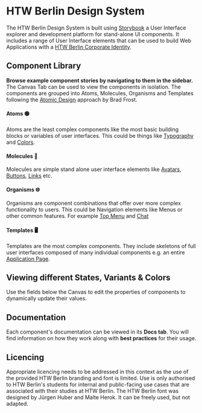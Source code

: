 
<Meta title="Introduction"></Meta>

<htw-berlin-logo size="m" href="https://htw-berlin.de" alt-title="Visit htw-berlin.de"></htw-berlin-logo>

# HTW Berlin Design System

The HTW Berlin Design System is built using [Storybook](https://storybook.js.org/docs/web-components/get-started/introduction) a User Interface explorer and development platform for stand-alone UI components.
It includes a range of User Interface elements that can be used to build Web Applications with a [HTW Berlin Corporate Identity](https://corporatedesign.htw-berlin.de/).

## Component Library

**Browse example component stories by navigating to them in the sidebar.** The Canvas Tab can be used to view the components in isolation.
The components are grouped into Atoms, Molecules, Organisms and Templates following the [Atomic Design](https://atomicdesign.bradfrost.com/table-of-contents/) approach by Brad Frost.

#### Atoms 🟢

Atoms are the least complex components like the most basic building blocks or variables of user interfaces. This could be things like [Typography](../?path=/story/design-system-atoms-typography--typography) and [Colors](../?path=/story/design-system-atoms-colors--page).

#### Molecules 🧬

Molecules are simple stand alone user interface elements like [Avatars](../?path=/story/design-system-molecules-avatar--avatar), [Buttons](../?path=/story/design-system-molecules-button--button), [Links](../?path=/story/design-system-molecules-link--link) etc.

#### Organisms 🌐

Organisms are component combinations that offer over more complex functionality to users. This could be Navigation elements like Menus or other common features. For example [Top Menu](../?path=/story/design-system-organisms-top-menu--extended-standard) and [Chat](../?path=/story/design-system-organisms-chat--chat)

#### Templates 🖥

Templates are the most complex components. They include skeletons of full user interfaces composed of many individual components e.g. an entire [Application Page](../?path=/story/design-system-templates-application-page--application-page).

## Viewing different States, Variants & Colors

Use the fields below the Canvas to edit the properties of components to dynamically update their values.

## Documentation

Each component's documentation can be viewed in its **Docs tab**. You will find information on how they work along with **best practices** for their usage.

## Licencing

Appropriate licencing needs to be addressed in this context as the use of the provided HTW Berlin branding and font is limited. Use is only authorised to HTW Berlin's students for internal and public-facing use cases that are associated with their studies at HTW Berlin. The HTW Berlin font was designed by Jürgen Huber and Malte Herok. It can be freely used, but not adapted.

